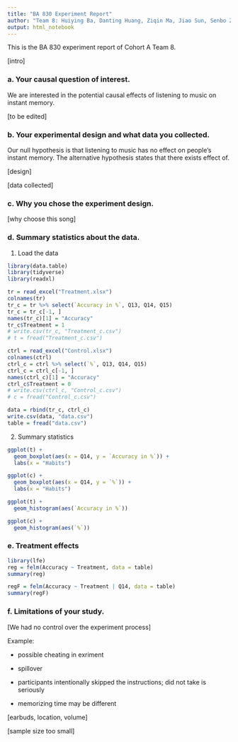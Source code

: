 ```yaml
---
title: "BA 830 Experiment Report"
author: "Team 8: Huiying Ba, Danting Huang, Ziqin Ma, Jiao Sun, Senbo Zhang"
output: html_notebook
---
```


This is the BA 830 experiment report of Cohort A Team 8. 

[intro]

### a. Your causal question of interest.

We are interested in the potential causal effects of listening to music on instant memory. 

[to be edited]


### b. Your experimental design and what data you collected.

Our null hypothesis is that listening to music has no effect on people's instant memory. The alternative hypothesis states that there exists effect of.

[design]

[data collected]

### c. Why you chose the experiment design.

[why choose this song]

[why number sequence]: easy to impliment for everyone. No additional skills required. No bias

[Give out QR code randomly]: group members did not know which assignment was given out, hence eliminating xxx bias

### d. Summary statistics about the data.

1. Load the data

```r
library(data.table)
library(tidyverse)
library(readxl)

tr = read_excel("Treatment.xlsx")
colnames(tr)
tr_c = tr %>% select(`Accuracy in %`, Q13, Q14, Q15)
tr_c = tr_c[-1, ]
names(tr_c)[1] = "Accuracy"
tr_c$Treatment = 1
# write.csv(tr_c, "Treatment_c.csv")
# t = fread("Treatment_c.csv")

ctrl = read_excel("Control.xlsx")
colnames(ctrl)
ctrl_c = ctrl %>% select(`%`, Q13, Q14, Q15)
ctrl_c = ctrl_c[-1, ]
names(ctrl_c)[1] = "Accuracy"
ctrl_c$Treatment = 0
# write.csv(ctrl_c, "Control_c.csv")
# c = fread("Control_c.csv")

data = rbind(tr_c, ctrl_c)
write.csv(data, "data.csv")
table = fread("data.csv")
```

2. Summary statistics

```r
ggplot(t) + 
  geom_boxplot(aes(x = Q14, y = `Accuracy in %`)) + 
  labs(x = "Habits")
```

```r
ggplot(c) + 
  geom_boxplot(aes(x = Q14, y = `%`)) + 
  labs(x = "Habits")
```

```r
ggplot(t) +
  geom_histogram(aes(`Accuracy in %`))
```

```r
ggplot(c) + 
  geom_histogram(aes(`%`))
```


### e. Treatment effects

```r
library(lfe)
reg = felm(Accuracy ~ Treatment, data = table)
summary(reg)
```

```r
regF = felm(Accuracy ~ Treatment | Q14, data = table)
summary(regF)
```


### f. Limitations of your study.

[We had no control over the experiment process]

Example: 

- possible cheating in exriment

- spillover

- participants intentionally skipped the instructions; did not take is seriously

- memorizing time may be different

[earbuds, location, volume]

[sample size too small]






